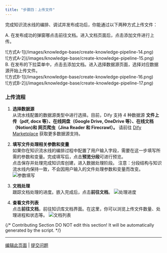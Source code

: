 ```yaml
---
title: "步骤四：上传文件"
---
```


完成知识流水线的编排、调试并发布成功后，你能通过以下两种方式上传文件：

   A. 在发布成功的弹窗哪点击前往文档。进入文档页面后，点击添加文件进行上传。
   <div style={{display: 'flex', flexWrap: 'wrap', gap: '30px'}}>
      <div style={{flex: 1, minWidth: '200px'}}>
         ![方式A-1](/images/knowledge-base/create-knowledge-pipeline-14.png)
      </div>
      <div style={{flex: 2, minWidth: '300px'}}>
         ![方式A-2](/images/knowledge-base/create-knowledge-pipeline-15.png)
      </div>
   </div>
   B. 在发布的下拉菜单中，点击去添加文档。进入选择数据源页面，选择对应数据源开始上传文件。
   <div style={{display: 'flex', flexWrap: 'wrap', gap: '30px'}}>
      <div style={{flex: 1, minWidth: '200px'}}>
         ![方式B-1](/images/knowledge-base/create-knowledge-pipeline-16.png)
      </div>
      <div style={{flex: 2, minWidth: '300px'}}>
         ![方式B-2](/images/knowledge-base/create-knowledge-pipeline-17.png)
      </div>
   </div>

### 上传流程

1. **选择数据源**  
   从流水线配置的数据源类型中进行选择。目前，Dify 支持 4 种数据源
   **文件上传（pdf, docx 等）、在线网盘（Google Drive, OneDrive 等）、在线文档（Notion)和 网页爬虫（Jina Reader 和 Firecrawl）。**
   请前往 [Dify Marketplace](https://marketplace.dify.ai/) 获取更多数据源支持。

2. **填写文件处理相关参数和变量**  
   如果你在知识流水线的编排过程中配置了用户输入字段，需要在这一步填写所需的参数和变量。完成填写后，点击**预览分段**可进行预览。  
   点击保存并处理完成知识库创建，进入数据处理阶段。
   <Warning>
      注意：分段结构与知识流水线内保持一致，不会因用户输入的文件处理参数和变量而改变。
   </Warning>
   ![参数填写](/images/knowledge-base/create-knowledge-pipeline-18.png)

3. **文档处理**  
   跟踪文档处理的进度。嵌入完成后，点击**前往文档**。
   ![处理进度](/images/knowledge-base/create-knowledge-pipeline-19.png)

4. **查看文件列表**  
   点击**前往文档**，前往知识库文档界面。在这里，你可以浏览上传文件数量、处理进程和状态等。
   ![文档列表](/images/knowledge-base/create-knowledge-pipeline-20.png)

{/*
Contributing Section
DO NOT edit this section!
It will be automatically generated by the script.
*/}

---

[编辑此页面](https://github.com/langgenius/dify-docs/edit/main/zh-hans/guides/knowledge-base/knowledge-pipeline/upload-files.mdx) | [提交问题](https://github.com/langgenius/dify-docs/issues/new?template=docs.yml)

